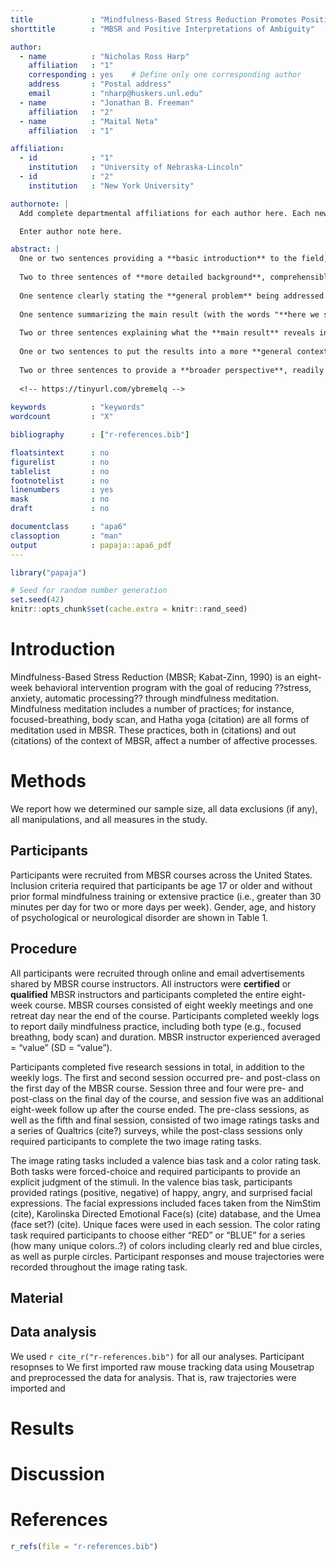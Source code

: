 ```yaml
---
title             : "Mindfulness-Based Stress Reduction Promotes Positive Interpertations of Emotional Ambiguity"
shorttitle        : "MBSR and Positive Interpretations of Ambiguity"

author: 
  - name          : "Nicholas Ross Harp"
    affiliation   : "1"
    corresponding : yes    # Define only one corresponding author
    address       : "Postal address"
    email         : "nharp@huskers.unl.edu"
  - name          : "Jonathan B. Freeman"
    affiliation   : "2"
  - name          : "Maital Neta"
    affiliation   : "1"

affiliation:
  - id            : "1"
    institution   : "University of Nebraska-Lincoln"
  - id            : "2"
    institution   : "New York University"

authornote: |
  Add complete departmental affiliations for each author here. Each new line herein must be indented, like this line.

  Enter author note here.

abstract: |
  One or two sentences providing a **basic introduction** to the field,  comprehensible to a scientist in any discipline.
  
  Two to three sentences of **more detailed background**, comprehensible  to scientists in related disciplines.
  
  One sentence clearly stating the **general problem** being addressed by  this particular study.
  
  One sentence summarizing the main result (with the words "**here we show**" or their equivalent).
  
  Two or three sentences explaining what the **main result** reveals in direct comparison to what was thought to be the case previously, or how the  main result adds to previous knowledge.
  
  One or two sentences to put the results into a more **general context**.
  
  Two or three sentences to provide a **broader perspective**, readily comprehensible to a scientist in any discipline.
  
  <!-- https://tinyurl.com/ybremelq -->
  
keywords          : "keywords"
wordcount         : "X"

bibliography      : ["r-references.bib"]

floatsintext      : no
figurelist        : no
tablelist         : no
footnotelist      : no
linenumbers       : yes
mask              : no
draft             : no

documentclass     : "apa6"
classoption       : "man"
output            : papaja::apa6_pdf
---
```


```r
library("papaja")
```

```r
# Seed for random number generation
set.seed(42)
knitr::opts_chunk$set(cache.extra = knitr::rand_seed)
```
# Introduction
Mindfulness-Based Stress Reduction (MBSR; Kabat-Zinn, 1990) is an eight-week behavioral intervention program with the goal of reducing ??stress, anxiety, automatic processing?? through mindfulness meditation. Mindfulness meditation includes a number of practices; for instance, focused-breathing, body scan, and Hatha yoga (citation) are all forms of meditation used in MBSR. These practices, both in (citations) and out (citations) of the context of MBSR, affect a number of affective processes.


# Methods
We report how we determined our sample size, all data exclusions (if any), all manipulations, and all measures in the study. <!-- 21-word solution (Simmons, Nelson & Simonsohn, 2012; retrieved from http://ssrn.com/abstract=2160588) -->

## Participants
Participants were recruited from MBSR courses across the United States. Inclusion criteria required that participants be age 17 or older and without prior formal mindfulness training or extensive practice (i.e., greater than 30 minutes per day for two or more days per week). Gender, age, and history of psychological or neurological disorder are shown in Table 1.  

## Procedure
All participants were recruited through online and email advertisements shared by MBSR course instructors. All instructors were **certified** or **qualified** MBSR instructors and participants completed the entire eight-week course. MBSR courses consisted of eight weekly meetings and one retreat day near the end of the course. Participants completed weekly logs to report daily mindfulness practice, including both type (e.g., focused breathng, body scan) and duration. MBSR instructor experienced averaged = "value" (SD = "value"). 

Participants completed five research sessions in total, in addition to the weekly logs. The first and second session occurred pre- and post-class on the first day of the MBSR course. Session three and four were pre- and post-class on the final day of the course, and session five was an additional eight-week follow up after the course ended. The pre-class sessions, as well as the fifth and final session, consisted of two image ratings tasks and a series of Qualtrics (cite?) surveys, while the post-class sessions only required participants to complete the two image rating tasks. 

The image rating tasks included a valence bias task and a color rating task. Both tasks were forced-choice and required participants to provide an explicit judgment of the stimuli. In the valence bias task, participants provided ratings (positive, negative) of happy, angry, and surprised facial expressions. The facial expressions included faces taken from the NimStim (cite), Karolinska Directed Emotional Face(s) (cite) database, and the Umea (face set?) (cite). Unique faces were used in each session. The color rating task required participants to choose either "RED" or "BLUE" for a series (how many unique colors..?) of colors including clearly red and blue circles, as well as purple circles. Participant responses and mouse trajectories were recorded throughout the image rating task. 




## Material
## Data analysis
We used `r cite_r("r-references.bib")` for all our analyses. Participant resopnses to 
We first imported raw mouse tracking data using Mousetrap and preprocessed the data for analysis. That is, raw trajectories were imported and 


# Results

# Discussion


\newpage

# References
```r
r_refs(file = "r-references.bib")
```

\begingroup
\setlength{\parindent}{-0.5in}
\setlength{\leftskip}{0.5in}

<div id = "refs"></div>
\endgroup
